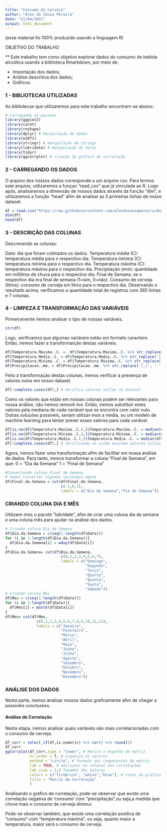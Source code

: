 ```yaml
---
title: "Consumo_de_Cerveja"
author: "Alex de Sousa Pereira"
date: "21/04/2021"
output: html_document
---
```

  (esse material foi 100% produzido usando a linguagem R)


OBJETIVO DO TRABALHO

** Este trabalho tem como objetivo  explorar dados do consumo de bebida alcoólica usando a biblioteca Rmarkdown, por meio de:
  
- Importação dos dados;
- Análise descritiva dos dados;
- Gráficos.

### 1 - BIBLIOTECAS UTILIZADAS
As bibliotecas que utilizaremos para este trabalho encontram-se abaixo: 

```r
# Carregando os pacotes 
library(ggplot2) 
library(caret)
library(reshape)
library(dplyr) # Manipulação de dados
library(e1071)
library(stringr) # manipulação de strings
library(lubridate) # manipulação de datas
library(tidyr)
library(ggcorrplot) # criação do gráfico de correlação

```

### 2 - CARREGANDO OS DADOS
O arquivo dos nossos dados corresponde a um arquivo csv. Para lermos este arquivo, utilizaremos a funçao "read_csv" que já vinculada ao R. Logo após, analisaremos a dimensão de nossos dados através da função "dim", e utilizaremos a função "head" afim de analisar as 5 primeiras linhas de nosso dataset.
```r
df = read.csv("https://raw.githubusercontent.com/alexdesousapereira/Analise-do-Consumo-de-Bebida-Alcoolica/main/Dados/consumo_cerveja.csv",sep = ";")
dim(df)
head(df)

```
### 3 - DESCRIÇÃO DAS COLUNAS
Descrevendo as colunas:

Data: dia que foram coletados os dados.
Temperatura média (C): temperatura média para o respectivo dia.
Temperatura mínima (C): temperatura mínima para o respectivo dia.
Temperatura máxima (C): temperatura máxima para o respectivo dia.
Precipitação (mm): quantidade em mililitros de chuva para o respectivo dia.
Final de Semana: se o respectivo dia era final de semana
(1=sim, 0=não).
Consumo de cerveja (litros): consumo de cerveja em litros para o respectivo dia.
Observando o resultado acima, verificamos a quantidade total de registros com 365 linhas e 7 colunas.

### 4 - LIMPEZA E TRANSFORMAÇÃO DAS VARIÁVEIS
Primeiramente iremos analisar o tipo de nossas variáveis.
```r
str(df)

```
Logo, verificamos que algumas variáveis estão em formato caractere. Então, iremos fazer a transformarção destas variáveis.
```r
df$Temperatura.Maxima..C. =  df$Temperatura.Maxima..C. %>% str_replace('[,]', '.')%>% as.double()
df$Temperatura.Media..C. = df$Temperatura.Media..C. %>% str_replace('[,]', '.') %>% as.double()
df$Temperatura.Minima..C. = df$Temperatura.Minima..C. %>% str_replace('[,]', '.') %>% as.double()
df$Precipitacao..mm. = df$Precipitacao..mm. %>% str_replace('[,]', '.') %>% as.double()

```
Feito a transformação destas colunas, iremos verificar a presença de valores nulos em nosso dataset.
```r
df[!complete.cases(df),] # Verifica valores nullos no dataset
```
Como os valores que estão em nossas colunas podem ser relevantes para nossa análise, não iremos removê-los. Então, iremos substituir estes valores pela mediana de cada variável que se encontra com valor nulo. Outras soluções possiveís, seriam utilizar-mos a média, ou um modelo de machine learning para tentar prever esses valores para cada variável.
```r
df[is.na(df$Temperatura.Maxima..C.),]$Temperatura.Maxima..C. = median(df$Temperatura.Maxima..C.,na.rm = T)
df[is.na(df$Temperatura.Minima..C.),]$Temperatura.Minima..C. = median(df$Temperatura.Minima..C.,na.rm = T)
df[is.na(df$Temperatura.Media..C.),]$Temperatura.Media..C. = median(df$Temperatura.Media..C.,na.rm = T)
df[!complete.cases(df),] # Verificando se ainda existem valores nullos no dataset
```
Agora, iremos fazer uma transformação afim de facilitar em nossa análise de dados. Para tanto, iremos transformar a coluna "Final de Semana", em que:
0 = "Dia da Semana"
1 = "Final de Semana"
```r
#Convertendo coluna Final de Semana
# Vamos Converter algumas variáveis agora
df$Final.de.Semana = cut(df$Final.de.Semana, 
                         c(-1,0,1), 
                         labels = c("Dia de Semana","Fim de Semana"))
```
### CRIANDO COLUNA DIA E MÊS
Utilizare-mos o pacote "lubridate", afim de criar uma coluna dia da semana e uma coluna mês para ajudar na análise dos dados.

```r
# Criando coluna Dia da Semana
df$Dia.da.Semana = c(seq(1:length(df$Data)))
for (i in 1:length(df$Dia.da.Semana)){
  df$Dia.da.Semana[i] = wday(df$Data[i]) 
}
df$Dia.da.Semana= cut(df$Dia.da.Semana, 
                         c(0,1,2,3,4,5,6,7), 
                         labels = c("Domingo",
                                    "Segunda",
                                    "Terça",
                                    "Quarta",
                                    "Quinta",
                                    "Sexta",
                                    "Sábado"))
# Criando coluna Mês 
df$Mes = c(seq(1:length(df$Data)))
for (i in 1:length(df$Data)){
  df$Mes[i] = month(df$Data[i])
}
df$Mes= cut(df$Mes, 
              c(0,1,2,3,4,5,6,7,8,9,10,11,12), 
              labels = c("Janeiro",
                         "Fevereiro",
                         "Março",
                         "Abril",
                         "Maio",
                         "Junho",
                         "Julho",
                         "Agosto",
                         "Setembro",
                         "Outubro",
                         "Novembro",
                         "Dezembro"))
```
### ANÁLISE DOS DADOS
Nesta parte, iremos analisar nossos dados graficamente afim de chegar a possivéis conclusões.

#### Análise de Correlação
Nesta etapa, iremos analisar quais variáveis são mais correlacionadas com o consumo de cerveja.
```r
df_corr = select_if(df,is.numeric) %>% cor() %>% round(2)
df_corr
ggcorrplot(df_corr,type = "lower", # Retira o espelho da matriz
           hc.order = T, # organiza os valores 
           method = "circle", # formato dos componentes da matriz
           lab = TRUE, # adicionar os valores das correlações
           lab_size = 2,# Tamamho dos Valores
           colors = c("firebrick", "white","blue"), # cores do gráfico
           title = "Matriz de Correlação"
           ) 
```
Analisando o gráfico de correlação, pode-se observar que existe uma correlação negativa de ‘consumo’ com "precipitação",ou seja,a medida que chove mais o consumo de cerveja diminui.

Pode-se observar também, que existe uma correlação positiva de "consumo" com "temperatura máxima", ou seja, quanto maior a temperatura, maior será o consumo de cerveja.